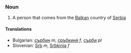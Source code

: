 ===Noun===

# A person that comes from the [[Balkan]] country of [[Serbia]]

====Translations====

*Bulgarian: [[сърбин]] ''m'', [[сръбкиня]] ''f'', [[сърби]] ''pl''
*Slovenian: [[Srb]] ''m'', [[Srbkinja]] ''f''
